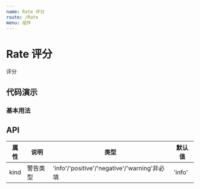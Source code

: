 ```yaml
---
name: Rate 评分
route: /Rate
menu: 组件
---
```


# Rate 评分

评分

## 代码演示

### 基本用法

<Playground>
    <Rate/>
</Playground>

<Playground>
    <Rate/>
    <Rate allowClear/>
</Playground>

<Playground>
    <Rate allowHalf/>
</Playground>

<Playground>
    <Rate charactor='O'/>
</Playground>

<Playground>
    <Rate disabled value={3}/>
</Playground>

## API

| 属性 | 说明     | 类型                                         | 默认值 |
| ---- | -------- | -------------------------------------------- | ------ |
| kind | 警告类型 | 'info'/'positive'/'negative'/'warning'非必填 | 'info' |


